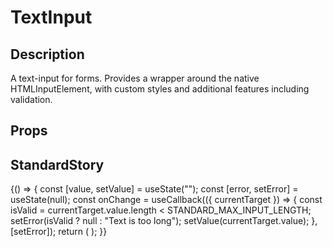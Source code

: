 
<Meta title="general/inputs/text-input" component={TextInput} />

# TextInput

## Description
A text-input for forms. Provides a wrapper around the native HTMLInputElement, with custom styles
and additional features including validation.

## Props
<Props of={TextInput} />

## StandardStory

<Preview>
	<Story name="standard">
		{() => {
			const [value, setValue] = useState("");
			const [error, setError] = useState(null);
			const onChange = useCallback(({ currentTarget }) => {
				const isValid = currentTarget.value.length < STANDARD_MAX_INPUT_LENGTH;
				setError(isValid ? null : "Text is too long");
				setValue(currentTarget.value);
			}, [setError]);
			return (
				<Paper>
					<TextInput
						label="Text input"
						labelInfo="(Must be fewer than 5 chars)"
						error={error}
						onChange={onChange}
						placeholder="placeholder"
						value={value}
					/>
				</Paper>
			);
		}}
	</Story>
</Preview>
